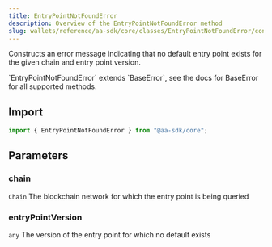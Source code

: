 ```yaml
---
title: EntryPointNotFoundError
description: Overview of the EntryPointNotFoundError method
slug: wallets/reference/aa-sdk/core/classes/EntryPointNotFoundError/constructor
---
```


Constructs an error message indicating that no default entry point exists for the given chain and entry point version.

<Note>
  `EntryPointNotFoundError` extends `BaseError`, see the docs for BaseError for
  all supported methods.
</Note>

## Import

```ts
import { EntryPointNotFoundError } from "@aa-sdk/core";
```

## Parameters

### chain

`Chain`
The blockchain network for which the entry point is being queried

### entryPointVersion

`any`
The version of the entry point for which no default exists
